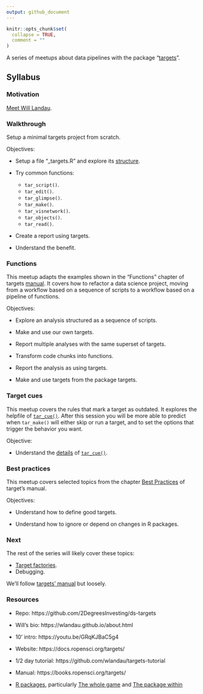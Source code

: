 ```yaml
---
output: github_document
---
```


<!-- README.md is generated from README.Rmd. Please edit that file -->

```r
knitr::opts_chunk$set(
  collapse = TRUE,
  comment = ""
)
```

A series of meetups about data pipelines with the package "[targets](https://docs.ropensci.org/targets/)".

## Syllabus

### Motivation

[Meet Will Landau](https://github.com/2DegreesInvesting/ds-incubator/issues/70).

### Walkthrough

Setup a minimal targets project from scratch.

Objectives:

- Setup a file "\_targets.R" and explore its [structure](https://books.ropensci.org/targets/walkthrough.html#file-structure).

- Try common functions:

    - `tar_script()`.
    - `tar_edit()`.
    - `tar_glimpse()`.
    - `tar_make()`.
    - `tar_visnetwork()`.
    - `tar_objects()`.
    - `tar_read()`.

- Create a report using targets.

- Understand the benefit.

### Functions

This meetup adapts the examples shown in the "Functions" chapter of targets [manual](https://books.ropensci.org/targets/). It covers how to refactor a data science project, moving from a workflow based on a sequence of scripts to a workflow based on a pipeline of functions.

Objectives:

- Explore an analysis structured as a sequence of scripts.

- Make and use our own targets.

- Report multiple analyses with the same superset of targets.

- Transform code chunks into functions.

- Report the analysis as using targets.

- Make and use targets from the package targets.

### Target cues

This meetup covers the rules that mark a target as outdated. It explores the
helpfile of
[`tar_cue()`](https://docs.ropensci.org/targets/reference/tar_cue.html). After
this session you will be more able to predict when `tar_make()` will either skip
or run a target, and to set the options that trigger the behavior you want.

Objective:

* Understand the
[details](https://docs.ropensci.org/targets/reference/tar_cue.html#details) of
[`tar_cue()`](https://docs.ropensci.org/targets/reference/tar_cue.html).

###  Best practices

This meetup covers selected topics from the chapter [Best
Practices](https://books.ropensci.org/targets/practices) of target's manual.

Objectives:

* Understand how to define good targets.

* Understand how to ignore or depend on changes in R packages.

### Next

The rest of the series will likely cover these topics:

- [Target factories](https://wlandau.github.io/targetopia/contributing.html#target-factories).
- Debugging.

We'll follow [targets' manual](https://books.ropensci.org/targets/) but loosely.

### Resources

* Repo: https://github.com/2DegreesInvesting/ds-targets

* Will’s bio: https://wlandau.github.io/about.html

* 10’ intro: https://youtu.be/GRqKJBaC5g4

* Website: https://docs.ropensci.org/targets/

* 1/2 day tutorial: https://github.com/wlandau/targets-tutorial

* Manual: https://books.ropensci.org/targets/

* [R packages](https://r-pkgs.org/), particularly [The whole game](https://r-pkgs.org/whole-game.html) and [The package within](https://r-pkgs.org/package-within.html)
